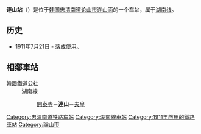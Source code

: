 {{朝鮮半島車站資訊
|公司色 = #0066b3
|文字色 = 
|站名 = 連山站<br />{{lang|en|Yeonsan}}
|圖片 =
|pxl = 
|圖片說明 =
|所屬路線 = [[湖南线|湖南线]]
|車站編號 = 
|前一站 = [[开泰寺站|开泰寺]]
|前一站距離 = 4.9
|後一站距離 = 4.9
|後一站 = [[夫皇站|夫皇]]
|距離 = 39.6
|起點站 = [[大田操车场|大田操车场]]
|諺文 = 연산역
|朝鮮漢字 = 連山驛
|文觀部式 =Yeonsan-yeok 
|馬-賴式 = Yŏnsan-yŏk
|副站名 = 
|停站路線數 = 
|所屬公司 = [[韩国铁道公社|韩国铁道公社]]
|所在地 =[[忠清南道|忠清南道]][[论山市|论山市]][[连山面|连山面]]
|車站構造 = 地面车站
|月台配置 = 2面4线
|啟用年月日 =1911年7月21日 
|廢站年月日 = 
|上下車人次 =
|統計年度 =
|轉車 = 
|備註 = 
|全寬備註 = 
}}

'''連山站'''（{{kor|諺=연산역|漢=連山驛|羅=Yeonsan yeok|f=y}}）是位于[[韩国|韩国]][[忠清南道|忠清南道]][[论山市|论山市]][[连山面|连山面]]的一个车站，属于[[湖南线|湖南线]]。

== 历史 ==
*1911年7月21日 - 落成使用。

== 相鄰車站 ==
;韓國鐵道公社
:湖南線
::[[開泰寺站|開泰寺]]－'''連山'''－[[夫皇站|夫皇]]

{{湖南线}}
{{无穷花号}}

[[Category:忠清南道铁路车站|Category:忠清南道铁路车站]]
[[Category:湖南線車站|Category:湖南線車站]]
[[Category:1911年啟用的鐵路車站|Category:1911年啟用的鐵路車站]]
[[Category:論山市|Category:論山市]]
